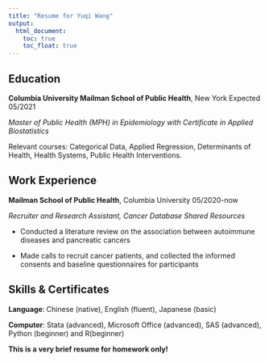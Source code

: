 ```yaml
---
title: "Resume for Yuqi Wang"
output: 
  html_document:
    toc: true
    toc_float: true
---
```


## Education

**Columbia University Mailman School of Public Health**,  New York 	Expected 05/2021

_Master of Public Health (MPH) in Epidemiology with Certificate in Applied Biostatistics_

Relevant courses: Categorical Data, Applied Regression, Determinants of Health, Health Systems, Public Health Interventions.

## Work Experience

**Mailman School of Public Health**, Columbia University 	05/2020-now

_Recruiter and Research Assistant, Cancer Database Shared Resources_

* Conducted a literature review on the association between autoimmune diseases and pancreatic cancers

* Made calls to recruit cancer patients, and collected the informed consents and baseline questionnaires for participants

## Skills & Certificates

**Language**: Chinese (native), English (fluent), Japanese (basic)

**Computer**: Stata (advanced), Microsoft Office (advanced), SAS (advanced), Python (beginner) and R(beginner)




**This is a very brief resume for homework only!**






